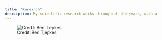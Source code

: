 ```yaml
---
title: "Research"
description: My scientific research works throughout the years, with a focus on spatial ecology, wildlife movements, and habitat use.
---
```


![Credit: Ben Tjepkes](img-ben-with-bear.jpg)
